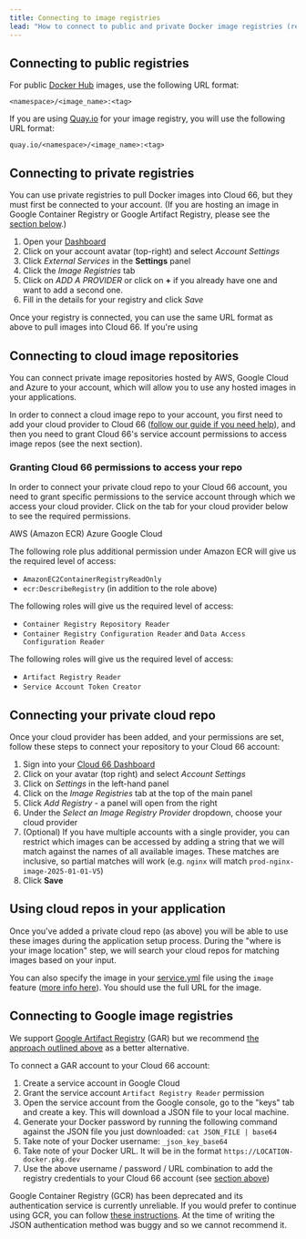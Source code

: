 ```yaml
---
title: Connecting to image registries
lead: "How to connect to public and private Docker image registries (repositories) via Cloud 66"
---
```


## Connecting to public registries

For public [Docker Hub](https://registry.hub.docker.com/) images, use the following URL format:

```shell
<namespace>/<image_name>:<tag>
```

If you are using [Quay.io](https://quay.io/) for your image registry, you will use the following URL format:

```shell
quay.io/<namespace>/<image_name>:<tag>
```

## Connecting to private registries

You can use private registries to pull Docker images into Cloud 66, but they must first be connected to your account. (If you are hosting an image in Google Container Registry or Google Artifact Registry, please see the [section below](#connecting-to-google-image-registries).)

1. Open your [Dashboard](https://app.cloud66.com/dashboard)
2. Click on your account avatar (top-right) and select *Account Settings*
3. Click _External Services_ in the **Settings** panel
4. Click the _Image Registries_ tab 
5. Click on _ADD A PROVIDER_ or click on __+__ if you already have one and want to add a second one.
6. Fill in the details for your registry and click *Save*
 
Once your registry is connected, you can use the same URL format as above to pull images into Cloud 66. If you're using 

## Connecting to cloud image repositories

You can connect private image repositories hosted by AWS, Google Cloud and Azure to your account, which will allow you to use any hosted images in your applications.

In order to connect a cloud image repo to your account, you first need to add your cloud provider to Cloud 66 ([follow our guide if you need help](/docs/build-and-config/adding-a-cloud-provider)), and then you need to grant Cloud 66's service account permissions to access image repos (see the next section).

### Granting Cloud 66 permissions to access your repo

In order to connect your private cloud repo to your Cloud 66 account, you need to grant specific permissions to the service account through which we access your cloud provider. Click on the tab for your cloud provider below to see the required permissions.

<Tabs defaultValue="aws">
    <TabsList>
        <TabsTrigger value="aws">AWS (Amazon ECR)</TabsTrigger>
        <TabsTrigger value="azure">Azure</TabsTrigger>
        <TabsTrigger value="gcp">Google Cloud</TabsTrigger>
    </TabsList>

<TabsContent value="aws">

The following role plus additional permission under Amazon ECR will give us the required level of access:

- `AmazonEC2ContainerRegistryReadOnly`
- `ecr:DescribeRegistry` (in addition to the role above)

</TabsContent>

<TabsContent value="azure">

The following roles will give us the required level of access:

- `Container Registry Repository Reader`
- `Container Registry Configuration Reader` and `Data Access Configuration Reader`
 
</TabsContent>

<TabsContent value="gcp">

The following roles will give us the required level of access:
- `Artifact Registry Reader`
- `Service Account Token Creator`

</TabsContent>

</Tabs>


## Connecting your private cloud repo

Once your cloud provider has been added, and your permissions are set, follow these steps to connect your repository to your Cloud 66 account:

1. Sign into your [Cloud 66 Dashboard](https://app.cloud66.com/)
2. Click on your avatar (top right) and select *Account Settings*
3. Click on *Settings* in the left-hand panel
4. Click on the *Image Registries* tab at the top of the main panel
5. Click *Add Registry* - a panel will open from the right
6. Under the *Select an Image Registry Provider* dropdown, choose your cloud provider
7. (Optional) If you have multiple accounts with a single provider, you can restrict which images can be accessed by adding a string that we will match against the names of all available images. These matches are inclusive, so partial matches will work (e.g. `nginx` will match `prod-nginx-image-2025-01-01-V5`)
8. Click **Save**

## Using cloud repos in your application

Once you've added a private cloud repo (as above) you will be able to use these images during the application setup process. During the "where is your image location" step, we will search your cloud repos for matching images based on your input.

You can also specify the image in your [service.yml](/docs/build-and-config/docker-service-configuration) file using the `image` feature ([more info here](/docs/build-and-config/building-your-service#image)). You should use the full URL for the image.

## Connecting to Google image registries

We support [Google Artifact Registry](https://cloud.google.com/artifact-registry/docs/transition/transition-from-gcr) (GAR) but we recommend [the approach outlined above](#connecting-to-cloud-image-repositories) as a better alternative.

To connect a GAR account to your Cloud 66 account:

1. Create a service account in Google Cloud
2. Grant the service account `Artifact Registry Reader` permission
3. Open the service account from the Google console, go to the "keys" tab and create a key. This will download a JSON file to your local machine.
4. Generate your Docker password by running the following command against the JSON file you just downloaded: `cat JSON_FILE | base64`
5. Take note of your Docker username: `_json_key_base64`
6. Take note of your Docker URL. It will be in the format `https://LOCATION-docker.pkg.dev`
7. Use the above username / password / URL combination to add the registry credentials to your Cloud 66 account (see [section above](#connecting-to-private-registries))

Google Container Registry (GCR) has been deprecated and its authentication service is currently unreliable. If you would prefer to continue using GCR, you can follow [these instructions](https://cloud.google.com/container-registry/docs/pushing-and-pulling). At the time of writing the JSON authentication method was buggy and so we cannot recommend it.